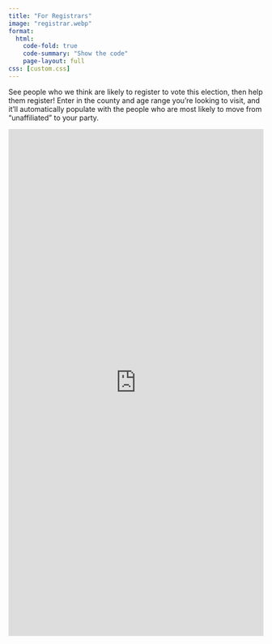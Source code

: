 ```yaml
---
title: "For Registrars"
image: "registrar.webp"
format:
  html:
    code-fold: true
    code-summary: "Show the code"
    page-layout: full
css: [custom.css]
---
```


See people who we think are likely to register to vote this election, then help them register! Enter in the county and age range you're looking to visit, and it'll automatically populate with the people who are most likely to move from "unaffiliated" to your party.


<iframe height="1000" width="100%" frameborder="no" src="https://dr-iggs.shinyapps.io/BestToRegister/"> </iframe>
